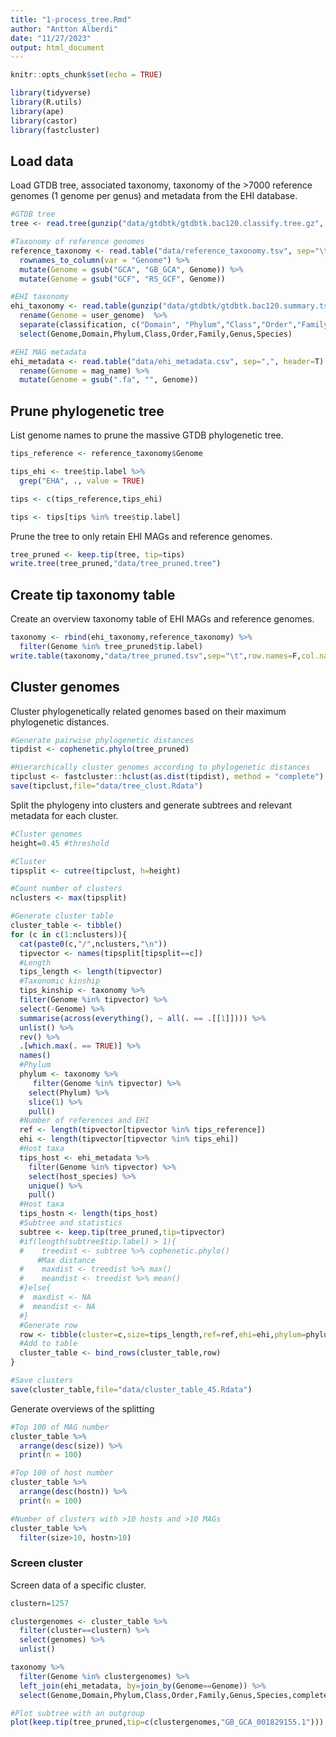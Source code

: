 ```yaml
---
title: "1-process_tree.Rmd"
author: "Antton Alberdi"
date: "11/27/2023"
output: html_document
---
```


```r
knitr::opts_chunk$set(echo = TRUE)
```

```r
library(tidyverse)
library(R.utils)
library(ape)
library(castor)
library(fastcluster)
```

## Load data
Load GTDB tree, associated taxonomy, taxonomy of the >7000 reference genomes (1 genome per genus) and metadata from the EHI database.

```r
#GTDB tree
tree <- read.tree(gunzip("data/gtdbtk/gtdbtk.bac120.classify.tree.gz", remove=FALSE, overwrite=TRUE))

#Taxonomy of reference genomes
reference_taxonomy <- read.table("data/reference_taxonomy.tsv", sep="\t", header=T) %>%
  rownames_to_column(var = "Genome") %>%
  mutate(Genome = gsub("GCA", "GB_GCA", Genome)) %>%
  mutate(Genome = gsub("GCF", "RS_GCF", Genome))

#EHI taxonomy
ehi_taxonomy <- read.table(gunzip("data/gtdbtk/gtdbtk.bac120.summary.tsv.gz", remove=FALSE, overwrite=TRUE), sep="\t", header=T) %>%
  rename(Genome = user_genome)  %>%
  separate(classification, c("Domain", "Phylum","Class","Order","Family","Genus","Species"),  sep =";") %>%
  select(Genome,Domain,Phylum,Class,Order,Family,Genus,Species)

#EHI MAG metadata
ehi_metadata <- read.table("data/ehi_metadata.csv", sep=",", header=T) %>%
  rename(Genome = mag_name) %>%
  mutate(Genome = gsub(".fa", "", Genome))
```

## Prune phylogenetic tree
List genome names to prune the massive GTDB phylogenetic tree.
```r
tips_reference <- reference_taxonomy$Genome

tips_ehi <- tree$tip.label %>%
  grep("EHA", ., value = TRUE)

tips <- c(tips_reference,tips_ehi)

tips <- tips[tips %in% tree$tip.label]
```

Prune the tree to only retain EHI MAGs and reference genomes.
```r
tree_pruned <- keep.tip(tree, tip=tips)
write.tree(tree_pruned,"data/tree_pruned.tree")
```

## Create tip taxonomy table
Create an overview taxonomy table of EHI MAGs and reference genomes.
```r
taxonomy <- rbind(ehi_taxonomy,reference_taxonomy) %>%
  filter(Genome %in% tree_pruned$tip.label)
write.table(taxonomy,"data/tree_pruned.tsv",sep="\t",row.names=F,col.names=T,quote=F)
```

## Cluster genomes
Cluster phylogenetically related genomes based on their maximum phylogenetic distances.

```r

#Generate pairwise phylogenetic distances
tipdist <- cophenetic.phylo(tree_pruned)

#Hierarchically cluster genomes according to phylogenetic distances
tipclust <- fastcluster::hclust(as.dist(tipdist), method = "complete")
save(tipclust,file="data/tree_clust.Rdata")
```

Split the phylogeny into clusters and generate subtrees and relevant metadata for each cluster.

```r
#Cluster genomes
height=0.45 #threshold

#Cluster
tipsplit <- cutree(tipclust, h=height)

#Count number of clusters
nclusters <- max(tipsplit)

#Generate cluster table
cluster_table <- tibble()
for (c in c(1:nclusters)){
  cat(paste0(c,"/",nclusters,"\n"))
  tipvector <- names(tipsplit[tipsplit==c])
  #Length
  tips_length <- length(tipvector)
  #Taxonomic kinship
  tips_kinship <- taxonomy %>%
  filter(Genome %in% tipvector) %>%
  select(-Genome) %>%
  summarise(across(everything(), ~ all(. == .[[1]]))) %>%
  unlist() %>%
  rev() %>%
  .[which.max(. == TRUE)] %>%
  names()
  #Phylum
  phylum <- taxonomy %>%
     filter(Genome %in% tipvector) %>%
    select(Phylum) %>%
    slice(1) %>%
    pull()
  #Number of references and EHI
  ref <- length(tipvector[tipvector %in% tips_reference])
  ehi <- length(tipvector[tipvector %in% tips_ehi])
  #Host taxa
  tips_host <- ehi_metadata %>%
    filter(Genome %in% tipvector) %>%
    select(host_species) %>%
    unique() %>%
    pull()
  #Host taxa
  tips_hostn <- length(tips_host)
  #Subtree and statistics
  subtree <- keep.tip(tree_pruned,tip=tipvector)
  #if(length(subtree$tip.label) > 1){
  #    treedist <- subtree %>% cophenetic.phylo()
      #Max distance
  #    maxdist <- treedist %>% max()
  #    meandist <- treedist %>% mean()
  #}else{
  #  maxdist <- NA
  #  meandist <- NA
  #}
  #Generate row
  row <- tibble(cluster=c,size=tips_length,ref=ref,ehi=ehi,phylum=phylum,kinship=tips_kinship,hostn=tips_hostn,hosts=list(tips_host),genomes=list(tipvector),tree=list(subtree))
  #Add to table
  cluster_table <- bind_rows(cluster_table,row)
}

#Save clusters
save(cluster_table,file="data/cluster_table_45.Rdata")
```

Generate overviews of the splitting
```r
#Top 100 of MAG number
cluster_table %>%
  arrange(desc(size)) %>%
  print(n = 100)

#Top 100 of host number
cluster_table %>%
  arrange(desc(hostn)) %>%
  print(n = 100)

#Number of clusters with >10 hosts and >10 MAGs
cluster_table %>%
  filter(size>10, hostn>10)
```

### Screen cluster
Screen data of a specific cluster.

```r
clustern=1257

clustergenomes <- cluster_table %>%
  filter(cluster==clustern) %>%
  select(genomes) %>%
  unlist()

taxonomy %>%
  filter(Genome %in% clustergenomes) %>%
  left_join(ehi_metadata, by=join_by(Genome==Genome)) %>%
  select(Genome,Domain,Phylum,Class,Order,Family,Genus,Species,completeness,contamination,size,host_species,sample_type)

#Plot subtree with an outgroup
plot(keep.tip(tree_pruned,tip=c(clustergenomes,"GB_GCA_001829155.1")))
```
